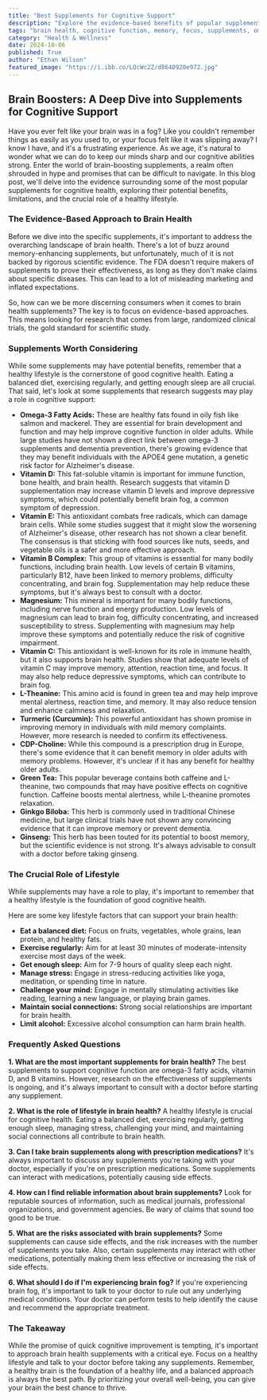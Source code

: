 ```yaml
---
title: "Best Supplements for Cognitive Support"
description: "Explore the evidence-based benefits of popular supplements for cognitive health, including omega-3s, vitamin D, and B vitamins. Learn how these supplements can potentially support brain function, alongside the crucial role of a healthy lifestyle."
tags: "brain health, cognitive function, memory, focus, supplements, omega-3, vitamin d, vitamin b, lifestyle, diet, exercise, sleep, stress management, mental health, aging, brain fog"
category: "Health & Wellness"
date: 2024-10-06
published: True
author: "Ethan Wilson"
featured_image: "https://i.ibb.co/LQcWc2Z/d8640920e972.jpg"
---
```


## Brain Boosters: A Deep Dive into Supplements for Cognitive Support

Have you ever felt like your brain was in a fog?  Like you couldn't remember things as easily as you used to, or your focus felt like it was slipping away?  I know I have, and it's a frustrating experience. As we age, it's natural to wonder what we can do to keep our minds sharp and our cognitive abilities strong.  Enter the world of brain-boosting supplements, a realm often shrouded in hype and promises that can be difficult to navigate.  In this blog post, we'll delve into the evidence surrounding some of the most popular supplements for cognitive health, exploring their potential benefits, limitations, and the crucial role of a healthy lifestyle.

### The Evidence-Based Approach to Brain Health

Before we dive into the specific supplements, it's important to address the overarching landscape of brain health.  There's a lot of buzz around memory-enhancing supplements, but unfortunately, much of it is not backed by rigorous scientific evidence.  The FDA doesn't require makers of supplements to prove their effectiveness, as long as they don't make claims about specific diseases.  This can lead to a lot of misleading marketing and inflated expectations. 

So, how can we be more discerning consumers when it comes to brain health supplements?  The key is to focus on evidence-based approaches.  This means looking for research that comes from large, randomized clinical trials, the gold standard for scientific study.

### Supplements Worth Considering

While some supplements may have potential benefits, remember that a healthy lifestyle is the cornerstone of good cognitive health.  Eating a balanced diet, exercising regularly, and getting enough sleep are all crucial.  That said, let's look at some supplements that research suggests may play a role in cognitive support:

* **Omega-3 Fatty Acids:** These are healthy fats found in oily fish like salmon and mackerel.  They are essential for brain development and function and may help improve cognitive function in older adults.  While large studies have not shown a direct link between omega-3 supplements and dementia prevention, there's growing evidence that they may benefit individuals with the APOE4 gene mutation, a genetic risk factor for Alzheimer's disease.
* **Vitamin D:** This fat-soluble vitamin is important for immune function, bone health, and brain health. Research suggests that vitamin D supplementation may increase vitamin D levels and improve depressive symptoms, which could potentially benefit brain fog, a common symptom of depression.  
* **Vitamin E:** This antioxidant combats free radicals, which can damage brain cells.  While some studies suggest that it might slow the worsening of Alzheimer's disease, other research has not shown a clear benefit.  The consensus is that sticking with food sources like nuts, seeds, and vegetable oils is a safer and more effective approach.
* **Vitamin B Complex:**  This group of vitamins is essential for many bodily functions, including brain health.  Low levels of certain B vitamins, particularly B12, have been linked to memory problems, difficulty concentrating, and brain fog.  Supplementation may help reduce these symptoms, but it's always best to consult with a doctor.
* **Magnesium:** This mineral is important for many bodily functions, including nerve function and energy production.  Low levels of magnesium can lead to brain fog, difficulty concentrating, and increased susceptibility to stress.  Supplementing with magnesium may help improve these symptoms and potentially reduce the risk of cognitive impairment.
* **Vitamin C:** This antioxidant is well-known for its role in immune health, but it also supports brain health.  Studies show that adequate levels of vitamin C may improve memory, attention, reaction time, and focus.  It may also help reduce depressive symptoms, which can contribute to brain fog.
* **L-Theanine:** This amino acid is found in green tea and may help improve mental alertness, reaction time, and memory.  It may also reduce tension and enhance calmness and relaxation.  
* **Turmeric (Curcumin):**  This powerful antioxidant has shown promise in improving memory in individuals with mild memory complaints.  However, more research is needed to confirm its effectiveness.
* **CDP-Choline:**  While this compound is a prescription drug in Europe, there's some evidence that it can benefit memory in older adults with memory problems.  However, it's unclear if it has any benefit for healthy older adults.
* **Green Tea:** This popular beverage contains both caffeine and L-theanine, two compounds that may have positive effects on cognitive function.  Caffeine boosts mental alertness, while L-theanine promotes relaxation.
* **Ginkgo Biloba:** This herb is commonly used in traditional Chinese medicine, but large clinical trials have not shown any convincing evidence that it can improve memory or prevent dementia.
* **Ginseng:**  This herb has been touted for its potential to boost memory, but the scientific evidence is not strong.  It's always advisable to consult with a doctor before taking ginseng.

### The Crucial Role of Lifestyle

While supplements may have a role to play, it's important to remember that a healthy lifestyle is the foundation of good cognitive health.  

Here are some key lifestyle factors that can support your brain health:

* **Eat a balanced diet:** Focus on fruits, vegetables, whole grains, lean protein, and healthy fats.
* **Exercise regularly:** Aim for at least 30 minutes of moderate-intensity exercise most days of the week.
* **Get enough sleep:**  Aim for 7-9 hours of quality sleep each night.
* **Manage stress:**  Engage in stress-reducing activities like yoga, meditation, or spending time in nature.
* **Challenge your mind:**  Engage in mentally stimulating activities like reading, learning a new language, or playing brain games.
* **Maintain social connections:**  Strong social relationships are important for brain health.
* **Limit alcohol:** Excessive alcohol consumption can harm brain health.

### Frequently Asked Questions

**1.  What are the most important supplements for brain health?**
  The best supplements to support cognitive function are omega-3 fatty acids, vitamin D, and B vitamins.  However, research on the effectiveness of supplements is ongoing, and it's always important to consult with a doctor before starting any supplement.

**2. What is the role of lifestyle in brain health?**
  A healthy lifestyle is crucial for cognitive health. Eating a balanced diet, exercising regularly, getting enough sleep, managing stress, challenging your mind, and maintaining social connections all contribute to brain health.

**3. Can I take brain supplements along with prescription medications?**
  It's always important to discuss any supplements you're taking with your doctor, especially if you're on prescription medications.  Some supplements can interact with medications, potentially causing side effects.

**4. How can I find reliable information about brain supplements?**
  Look for reputable sources of information, such as medical journals, professional organizations, and government agencies.  Be wary of claims that sound too good to be true.

**5. What are the risks associated with brain supplements?**
  Some supplements can cause side effects, and the risk increases with the number of supplements you take.  Also, certain supplements may interact with other medications, potentially making them less effective or increasing the risk of side effects.

**6. What should I do if I'm experiencing brain fog?**
  If you're experiencing brain fog, it's important to talk to your doctor to rule out any underlying medical conditions.  Your doctor can perform tests to help identify the cause and recommend the appropriate treatment.

### The Takeaway

While the promise of quick cognitive improvement is tempting, it's important to approach brain health supplements with a critical eye.  Focus on a healthy lifestyle and talk to your doctor before taking any supplements.  Remember, a healthy brain is the foundation of a healthy life, and a balanced approach is always the best path.  By prioritizing your overall well-being, you can give your brain the best chance to thrive. 